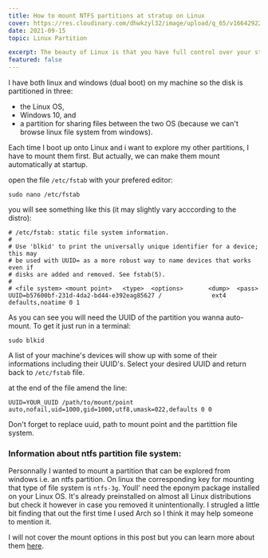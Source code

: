 ```yaml
---
title: How to mount NTFS partitions at stratup on Linux
cover: https://res.cloudinary.com/dhwkzyl32/image/upload/q_65/v1664292257/radanfolio/posts/mount-ntfs-partitions/Posts_Covers_q8ie16.jpg
date: 2021-09-15
topic: Linux Partition

excerpt: The beauty of Linux is that you have full control over your structure and mounting partitions does not make exception to that rule.
featured: false
---
```


I have both linux and windows (dual boot) on my machine so the disk is partitioned in three:
- the Linux OS,
- Windows 10, and
- a partition for sharing files between the two OS (because we can't browse linux file system from windows).

Each time I boot up onto Linux and i want to explore my other partitions, I have to mount them first. But actually, we can make them mount automatically at startup.

open the file `/etc/fstab` with your prefered editor:

```bash:terminal
sudo nano /etc/fstab
```

you will see something like this (it may slightly vary acccording to the distro):

```bash:/etc/fstab
# /etc/fstab: static file system information.
#
# Use 'blkid' to print the universally unique identifier for a device; this may
# be used with UUID= as a more robust way to name devices that works even if
# disks are added and removed. See fstab(5).
#
# <file system> <mount point>   <type>  <options>       <dump>  <pass>                 
UUID=b57600bf-231d-4da2-bd44-e392eag85627 /              ext4    defaults,noatime 0 1
```

As you can see you will need the UUID of the partition you wanna auto-mount. To get it just run in a terminal:

```bash:terminal
sudo blkid
```

A list of your machine's devices will show up with some of their informations including their UUID's. Select your desired UUID and return back to `/etc/fstab` file.

at the end of the file amend the line:

```bash:/etc/fstab
UUID=YOUR_UUID /path/to/mount/point  auto,nofail,uid=1000,gid=1000,utf8,umask=022,defaults 0 0
```

Don't forget to replace uuid, path to mount point and the partittion file system.

### Information about ntfs partition file system:

Personnally I wanted to mount a partition that can be explored from windows i.e. an <span class="text-brand1">ntfs</span> partition. On linux the corresponding key for mounting that type of file system is `ntfs-3g`. Youll' need the eponym package installed on your Linux OS. It's already preinstalled on almost all Linux distributions but check it however in case you removed it unintentionally. I strugled a little bit finding that out the first time I used Arch so I think it may help someone to mention it.

I will not cover the mount options in this post but you can learn more about them [here](https://).